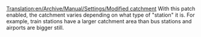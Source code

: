 [[Translation:en/Archive/Manual/Settings/Modified catchment]]
With this patch enabled, the catchment varies depending on what type of "station" it is.  For example, train stations have a larger catchment area than bus stations and airports are bigger still.